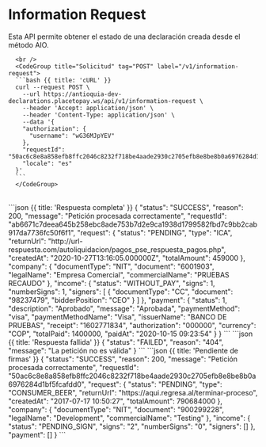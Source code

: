 <MissingTranslationBanner />

# Information Request

Esta API permite obtener el estado de una declaración creada desde el método AIO.

<Row>
  <Col>
        <ApiReader
          path="/api/v1/information-request"
          method="POST"
          api={props.refs}
        />
  </Col>
   <Col sticky>

      <br />
      <CodeGroup title="Solicitud" tag="POST" label="/v1/information-request">
      ```bash {{ title: 'cURL' }}
      curl --request POST \
        --url https://antioquia-dev-declarations.placetopay.ws/api/v1/information-request \
        --header 'Accept: application/json' \
        --header 'Content-Type: application/json' \
        --data '{
        "authorization": {
          "username": "wG36MJpYEV"
        },
        "requestId": "50ac6c8e8a858efb8ffc2046c8232f718be4aade2930c2705efb8e8be8b0a6976284d1bf5fcafdd0",
        "locale": "es"
      }'
      ```
      </CodeGroup>
  </Col>
</Row>

<Row>
  <Col>
    <ApiReader
      path="/api/v1/information-request"
      method="post"
      type="response"
      api={props.refs}
    />
  </Col>

  <Col sticky>
    <br />
    <CodeGroup title="Respuesta">
    ```json {{ title: 'Respuesta completa' }}
    {
      "status": "SUCCESS",
      "reason": 200,
      "message": "Petición procesada correctamente",
      "requestId": "ab6671c7deea645b258ebc8ade753b7d2e9ca1938d1799582fbd7c9bb2cab917da7736fc50f6f1",
      "request": {
        "status": "PENDING",
        "type": "ICA",
        "returnUrl": "http://url-respuesta.com/autoliquidacion/pagos_pse_respuesta_pagos.php",
        "createdAt": "2020-10-27T13:16:05.000000Z",
        "totalAmount": 459000
      },
      "company": {
        "documentType": "NIT",
        "document": "6001903",
        "legalName": "Empresa Comercial",
        "commercialName": "PRUEBAS RECAUDO"
      },
      "income": {
        "status": "WITHOUT_PAY",
        "signs": 1,
        "numberSigns": 1,
        "signers": [
          {
            "documentType": "CC",
            "document": "98237479",
            "bidderPosition": "CEO"
          }
        ]
      },
      "payment": {
        "status": 1,
        "description": "Aprobado",
        "message": "Aprobada",
        "paymentMethod": "visa",
        "paymentMethodName": "Visa",
        "issuerName": "BANCO DE PRUEBAS",
        "receipt": "1602771834",
        "authorization": "000000",
        "currency": "COP",
        "totalPaid": 1400000,
        "paidAt": "2020-10-15 09:23:54"
      }
    }
    ```
    ```json {{ title: 'Respuesta fallida' }}
    {
      "status": "FAILED",
      "reason": "404",
      "message": "La petición no es válida"
    }
    ```
    ```json {{ title: 'Pendiente de firmas' }}
    {
      "status": "SUCCESS",
      "reason": 200,
      "message": "Petición procesada correctamente",
      "requestId": "50ac6c8e8a858efb8ffc2046c8232f718be4aade2930c2705efb8e8be8b0a6976284d1bf5fcafdd0",
      "request": {
        "status": "PENDING",
        "type": "CONSUMER_BEER",
        "returnUrl": "https://aqui.regresa.al/terminar-proceso",
        "createdAt": "2017-07-17 10:50:27",
        "totalAmount": 790684000
      },
      "company": {
        "documentType": "NIT",
        "document": "900299228",
        "legalName": "Development",
        "commercialName": "Testing"
      },
      "income": {
        "status": "PENDING_SIGN",
        "signs": "2",
        "numberSigns": "0",
        "signers": []
      },
      "payment": []
    }
    ```
    </CodeGroup>
  </Col>
</Row>

